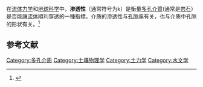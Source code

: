 在[[流体力学|流体力学]]和[[地球科学|地球科学]]中，'''渗透性'''（通常符号为k）是衡量[[多孔介質|多孔介質]](通常是[[岩石|岩石]]）是否能讓[[流体|流体]]順利穿透的一種指標。介质的滲透性与[[孔隙率|孔隙率]]有关，也与介质中孔隙的形状有关。<ref name="faultzone">{{Cite journal|title=Fault zone hydrogeology|url=https://linkinghub.elsevier.com/retrieve/pii/S0012825213001657|last=Bense|first=V.F.|last2=Gleeson|first2=T.|date=2013|journal=Earth-Science Reviews|doi=10.1016/j.earscirev.2013.09.008|volume=127|pages=171–192|language=en|bibcode=2013ESRv..127..171B|last3=Loveless|first3=S.E.|last4=Bour|first4=O.|last5=Scibek|first5=J.|access-date=2021-04-11|archive-date=2020-08-29|archive-url=https://web.archive.org/web/20200829010833/https://linkinghub.elsevier.com/retrieve/pii/S0012825213001657|dead-url=no}}</ref>

==参考文献==
{{reflist}}

[[Category:多孔介质|Category:多孔介质]]
[[Category:土壤物理学|Category:土壤物理学]]
[[Category:土力学|Category:土力学]]
[[Category:水文学|Category:水文学]]